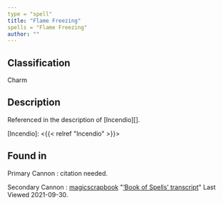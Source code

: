 ```yaml
---
type = "spell"
title: "Flame Freezing"
spells = "Flame Freezing"
author: ""
---
```


## Classification

Charm

## Description

Referenced in the description of [Incendio][].

[Incendio]: <{{< relref "Incendio" >}}>

## Found in

Primary Cannon
:   citation needed.

Secondary Cannon
:   [magicscrapbook](https://magicscrapbook.tumblr.com/)
    "[‘Book of Spells’ transcript](https://magicscrapbook.tumblr.com/post/162085200042/book-of-spells-transcript)"
    Last Viewed 2021-09-30.
